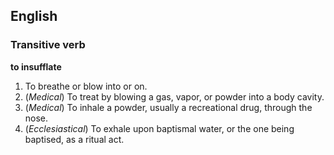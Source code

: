 ==English==

===Transitive verb===
'''to insufflate'''

# To breathe or blow into or on.
# (''Medical'') To treat by blowing a gas, vapor, or powder into a body cavity.
# (''Medical'') To inhale a powder, usually a recreational drug, through the nose.
# (''Ecclesiastical'') To exhale upon baptismal water, or the one being baptised, as a ritual act.